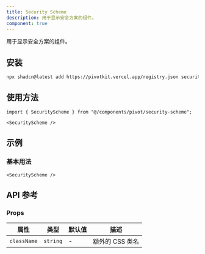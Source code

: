 ```yaml
---
title: Security Scheme
description: 用于显示安全方案的组件。
component: true
---
```


用于显示安全方案的组件。

<ComponentPreview name="security-scheme-demo" />

## 安装

```bash
npx shadcn@latest add https://pivotkit.vercel.app/registry.json security-scheme
```

## 使用方法

```tsx
import { SecurityScheme } from "@/components/pivot/security-scheme";
```

```tsx
<SecurityScheme />
```

## 示例

### 基本用法

```tsx
<SecurityScheme />
```

## API 参考

### Props

| 属性        | 类型     | 默认值 | 描述            |
| ----------- | -------- | ------ | --------------- |
| `className` | `string` | -      | 额外的 CSS 类名 |
